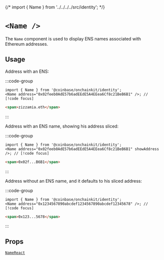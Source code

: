 {/* import { Name } from '../../../../src/identity'; */}

# `<Name />`

The `Name` component is used to display ENS names associated with Ethereum addresses.

## Usage

Address with an ENS:

:::code-group

```tsx [code]
import { Name } from '@coinbase/onchainkit/identity';
<Name address="0x02feeb0AdE57b6adEEdE5A4EEea6Cf8c21BeB6B1" />; // [!code focus]
```

```html [return html]
<span>zizzamia.eth</span>
```

:::

<App>
  <Name address="0x02feeb0AdE57b6adEEdE5A4EEea6Cf8c21BeB6B1" />
</App>

Address with an ENS name, showing his address sliced:

:::code-group

```tsx [code]
import { Name } from '@coinbase/onchainkit/identity';
<Name address="0x02feeb0AdE57b6adEEdE5A4EEea6Cf8c21BeB6B1" showAddress />; // [!code focus]
```

```html [return html]
<span>0x02f...B6B1</span>
```

:::

<App>
  <Name address="0x02feeb0AdE57b6adEEdE5A4EEea6Cf8c21BeB6B1" showAddress />
</App>

Address without an ENS name, and it defaults to his sliced address:

:::code-group

```tsx [code]
import { Name } from '@coinbase/onchainkit/identity';
<Name address="0x1234567890abcdef1234567890abcdef12345678" />; // [!code focus]
```

```html [return html]
<span>0x123...5678</span>
```

:::

<App>
  <Name address="0x1234567890abcdef1234567890abcdef12345678" />
</App>

## Props

[`NameReact`](/identity/types#namereact)
